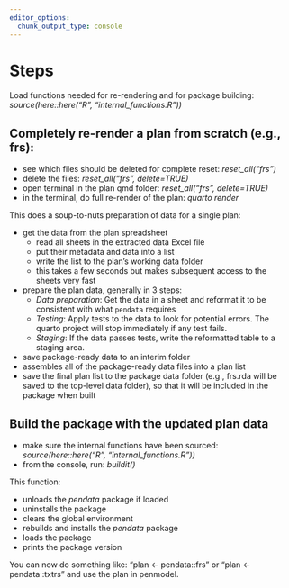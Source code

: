 ```yaml
---
editor_options:
  chunk_output_type: console
---
```


# Steps

Load functions needed for re-rendering and for package building:
   *source(here::here("R", "internal_functions.R"))*

##  Completely re-render a plan from scratch (e.g., frs):

-   see which files should be deleted for complete reset: *reset_all("frs")*
-   delete the files: *reset_all("frs", delete=TRUE)*
-   open terminal in the plan qmd folder: *reset_all("frs", delete=TRUE)*
-   in the terminal, do full re-render of the plan: *quarto render*

This does a soup-to-nuts preparation of data for a single plan:

-   get the data from the plan spreadsheet
    -   read all sheets in the extracted data Excel file
    -   put their metadata and data into a list
    -   write the list to the plan's working data folder
    -   this takes a few seconds but makes subsequent access to the sheets very fast
-   prepare the plan data, generally in 3 steps:
    -   *Data preparation*: Get the data in a sheet and reformat it to be consistent with what `pendata` requires
    -   *Testing*: Apply tests to the data to look for potential errors. The quarto project will stop immediately if any test fails.
    -   *Staging*: If the data passes tests, write the reformatted table to a staging area.
-   save package-ready data to an interim folder
-   assembles all of the package-ready data files into a plan list
-   save the final plan list to the package data folder (e.g., frs.rda will be saved to the top-level data folder), so that it will be included in the package when built

## Build the package with the updated plan data

-   make sure the internal functions have been sourced: *source(here::here("R", "internal_functions.R"))*
-   from the console, run: *buildit()*

This function:

-   unloads the *pendata* package if loaded
-   uninstalls the package
-   clears the global environment
-   rebuilds and installs the *pendata* package
-   loads the package
-   prints the package version

You can now do something like: "plan <- pendata::frs" or "plan <- pendata::txtrs" and use the plan in penmodel.

